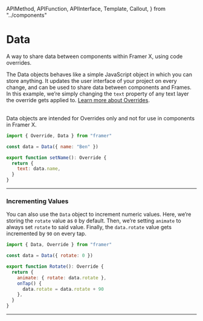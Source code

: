<!-- 👋 Editing this file? Need help? → https://github.com/framer/api-docs/blob/master/CONTRIBUTING.md -->

  APIMethod,
  APIFunction,
  APIInterface,
  Template,
  Callout,
} from "../components"


# Data

<span className="lead">
  A way to share data between components within Framer X,
  using code overrides.
</span>

<div>

The Data objects behaves like a simple JavaScript object in which you can store anything.
It updates the user interface of your project on every change, and can be used to share data between components and Frames. In this example, we’re simply changing the `text` property of any text layer the override gets applied to. <a href="https://www.framer.com/docs/overrides">Learn more about Overrides</a>.

<br />

<Callout>
  Data objects are intended for Overrides only and not for
  use in components in Framer&nbsp;X.
</Callout>

</div>

```jsx
import { Override, Data } from "framer"

const data = Data({ name: "Ben" })

export function setName(): Override {
  return {
    text: data.name,
  }
}
```

---

### Incrementing Values

You can also use the `Data` object to increment numeric values.
Here, we’re storing the `rotate` value as `0` by default.
Then, we’re setting `animate` to always set `rotate` to said value.
Finally, the `data.rotate` value gets incremented by `90` on every tap.

```jsx
import { Data, Override } from "framer"

const data = Data({ rotate: 0 })

export function Rotate(): Override {
  return {
    animate: { rotate: data.rotate },
    onTap() {
      data.rotate = data.rotate + 90
    },
  }
}
```

---

<APIFunction name="Data()" />
